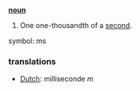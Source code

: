 '''[[noun]]'''

# One one-thousandth of a [[second]].

symbol: ms

===translations===
*[[Dutch]]: milliseconde ''m''